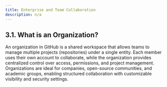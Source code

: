 ```yaml
---
title: Enterprise and Team Collaboration
description: n/a
---
```


## 3.1. What is an Organization?
An organization in GitHub is a shared workspace that allows teams to manage multiple projects (repositories) under a single entity. Each member uses their own account to collaborate, while the organization provides centralized control over access, permissions, and project management. Organizations are ideal for companies, open-source communities, and academic groups, enabling structured collaboration with customizable visibility and security settings.

